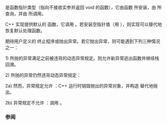 {{cpp/title|unexpected_handler}}
{{cpp/error/navbar}}
{{ddcl|header=exception|deprecated=c++11|until=c++17|
typedef void (*unexpected_handler)();
}}

{{tt|std::unexpected_handler}} 是函数指针类型（指向不接收实参并返回 void 的函数），它由函数 {{lc|std::set_unexpected}} 所安装，由 {{lc|std::get_unexpected}} 所查询，并由 {{lc|std::unexpected}} 所调用。

C++ 实现提供默认的 {{tt|std::unexpected_handler}} 函数，它调用 {{lc|std::terminate()}}。若安装空指针值（用 {{lc|std::set_unexpected}}），则实现可以替代地恢复默认处理函数。

期待用户定义的 {{tt|std::unexpected_handler}} 终止程序或抛出异常。若它抛出异常，则可能遇到下列三种情况之一：

1) {{tt|std::unexpected_handler}} 所抛的异常满足之前被违背的动态异常规定。则允许新异常逃出函数并继续栈回溯。

2) {{tt|std::unexpected_handler}} 所抛的异常仍然违背动态异常规定：

2a) 然而，异常规定允许 {{lc|std::bad_exception}}：C++ 运行时销毁抛出的异常对象，并构造 {{lc|std::bad_exception}} 替代地抛出。

2b) 异常规定不允许 {{lc|std::bad_exception}}：调用 {{lc|std::terminate()}}。

===参阅===
{{dsc begin}}
{{dsc inc|cpp/error/dsc unexpected}}
{{dsc inc|cpp/error/dsc set_unexpected}}
{{dsc inc|cpp/error/dsc get_unexpected}}
{{dsc end}}

{{langlinks|de|en|es|fr|it|ja|pt|ru}}